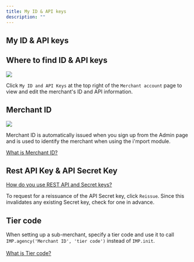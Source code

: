 ```yaml
---
title: My ID & API keys
description: ""
---
```


## My ID & API keys

## Where to find ID & API keys

![](</gitbook-assets/en/Untitled (8).png>)

Click `My ID and API Keys` at the top right of the `Merchant account` page to view and edit the merchant's ID and API information.

## Merchant ID

![](</gitbook-assets/en/Untitled (9).png>)

Merchant ID is automatically issued when you sign up from the Admin page and is used to identify the merchant when using the i'mport module.

[What is Merchant ID?](../../ready/3.)

## Rest API Key & API Secret Key

[How do you use REST API and Secret keys?](../../ready/3.)

To request for a reissuance of the API Secret key, click `Reissue`. Since this invalidates any existing Secret key, check for one in advance.

## Tier code

When setting up a sub-merchant, specify a tier code and use it to call `IMP.agency('Merchant ID', 'tier code')` instead of `IMP.init`.\
\
[What is Tier code?](https://app.gitbook.com/o/nad6nqI7LNE1TGdY19Od/s/hTv8JEzyM5h4cYcL5StH/~/changes/ODVnpYTO5vpALC4y3dhS/tips/agency-and-tier)
